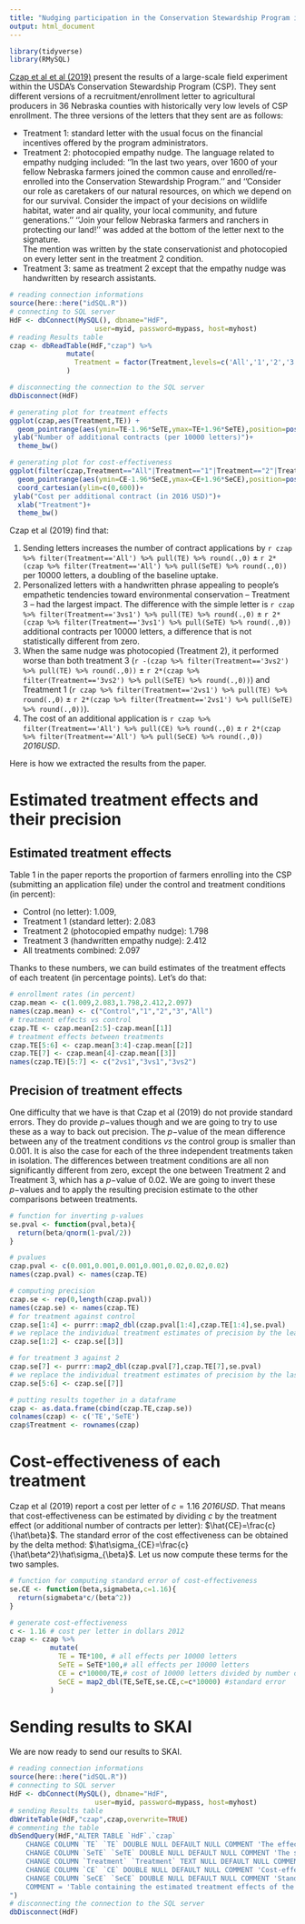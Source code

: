 ```yaml
---
title: "Nudging participation in the Conservation Stewardship Program in the US"
output: html_document
---
```


```r
library(tidyverse)
library(RMySQL)
```

[Czap et al et al (2019)](https://doi.org/10.1016/j.ecolecon.2019.03.010) present the results of a large-scale field experiment within the USDA's Conservation Stewardship Program (CSP). 
They sent different versions of a recruitment/enrollment letter to agricultural producers in 36 Nebraska counties with historically very low levels of CSP enrollment.
The three versions of the letters that they sent are as follows:

  - Treatment 1: standard letter with the usual focus on the financial incentives offered by the program administrators. 
  - Treatment 2: photocopied empathy nudge. 
  The language related to empathy nudging included: ''In the last two years, over 1600 of your fellow Nebraska farmers joined the common cause and enrolled/re-enrolled into the Conservation Stewardship Program.'' and ''Consider our role as caretakers of our natural resources, on which we depend on for our survival. Consider the impact of your decisions on wildlife habitat, water and air quality, your local community, and future generations.'' 
  ''Join your fellow Nebraska farmers and ranchers in protecting our land!'' was added at the bottom of the letter next to the signature.  
  The mention was written by the state conservationist and photocopied on every letter sent in the treatment 2 condition.
  - Treatment 3: same as treatment 2 except that the empathy nudge was handwritten by research assistants.

```r
# reading connection informations
source(here::here("idSQL.R"))
# connecting to SQL server
HdF <- dbConnect(MySQL(), dbname="HdF",
                     user=myid, password=mypass, host=myhost)
# reading Results table
czap <- dbReadTable(HdF,"czap") %>%
              mutate(
                Treatment = factor(Treatment,levels=c('All','1','2','3','2vs1','3vs1','3vs2'))
              )

# disconnecting the connection to the SQL server
dbDisconnect(HdF)
```

```r
# generating plot for treatment effects
ggplot(czap,aes(Treatment,TE)) +
  geom_pointrange(aes(ymin=TE-1.96*SeTE,ymax=TE+1.96*SeTE),position=position_dodge(0.7))+
 ylab("Number of additional contracts (per 10000 letters)")+
  theme_bw()

# generating plot for cost-effectiveness
ggplot(filter(czap,Treatment=="All"|Treatment=="1"|Treatment=="2"|Treatment=="3"),aes(Treatment,CE)) +
  geom_pointrange(aes(ymin=CE-1.96*SeCE,ymax=CE+1.96*SeCE),position=position_dodge(0.7))+
  coord_cartesian(ylim=c(0,600))+
 ylab("Cost per additional contract (in 2016 USD)")+
  xlab("Treatment")+
  theme_bw()

```

Czap et al (2019) find that:

  1. Sending letters increases the number of contract applications by `r czap %>% filter(Treatment=='All') %>% pull(TE) %>% round(.,0)` $\pm$ `r 2*(czap %>% filter(Treatment=='All') %>% pull(SeTE) %>% round(.,0))` per 10000 letters, a doubling of the baseline uptake.
  2. Personalized letters with a handwritten phrase appealing to people's empathetic tendencies toward environmental conservation – Treatment 3 – had the largest impact. 
  The difference with the simple letter is `r czap %>% filter(Treatment=='3vs1') %>% pull(TE) %>% round(.,0)` $\pm$ `r 2*(czap %>% filter(Treatment=='3vs1') %>% pull(SeTE) %>% round(.,0))` additional contracts per 10000 letters, a difference that is not statistically different from zero.
  3. When the same nudge was photocopied (Treatment 2), it performed worse than both treatment 3 (`r -(czap %>% filter(Treatment=='3vs2') %>% pull(TE) %>% round(.,0))` $\pm$ `r 2*(czap %>% filter(Treatment=='3vs2') %>% pull(SeTE) %>% round(.,0))`) and Treatment 1 (`r czap %>% filter(Treatment=='2vs1') %>% pull(TE) %>% round(.,0)` $\pm$ `r 2*(czap %>% filter(Treatment=='2vs1') %>% pull(SeTE) %>% round(.,0))`). 
  4. The cost of an additional application is `r czap %>% filter(Treatment=='All') %>% pull(CE) %>% round(.,0)` $\pm$ `r 2*(czap %>% filter(Treatment=='All') %>% pull(SeCE) %>% round(.,0))` *2016USD*.

Here is how we extracted the results from the paper.

# Estimated treatment effects and their precision

## Estimated treatment effects

Table 1 in the paper reports the proportion of farmers enrolling into the CSP (submitting an application file) under the control and treatment conditions (in percent): 

  - Control (no letter): $1.009$, 
  - Treatment 1 (standard letter):  $2.083$ 
  - Treatment 2 (photocopied empathy nudge): $1.798$ 
  - Treatment 3 (handwritten empathy nudge): $2.412$
  - All treatments combined: $2.097$
  
Thanks to these numbers, we can build estimates of the treatment effects of each treatent (in percentage points).
Let's do that: 


```r
# enrollment rates (in percent)
czap.mean <- c(1.009,2.083,1.798,2.412,2.097)
names(czap.mean) <- c("Control","1","2","3","All")
# treatment effects vs control
czap.TE <- czap.mean[2:5]-czap.mean[[1]]
# treatment effects between treatments
czap.TE[5:6] <- czap.mean[3:4]-czap.mean[[2]]
czap.TE[7] <- czap.mean[4]-czap.mean[[3]]
names(czap.TE)[5:7] <- c("2vs1","3vs1","3vs2")
```

## Precision of treatment effects

One difficulty that we have is that Czap et al (2019) do not provide standard errors.
They do provide $p-$values though and we are going to try to use these as a way to back out precision.
The $p-$value of the mean difference between any of the treatment conditions *vs* the control group is smaller than $0.001$.
It is also the case for each of the three independent treatments taken in isolation.
The differences between treatment conditions are all non significantly different from zero, except the one between Treatment 2 and Treatment 3, which has a $p-$value of $0.02$.
We are going to invert these $p-$values and to apply the resulting precision estimate to the other comparisons between treatments.

```r
# function for inverting p-values
se.pval <- function(pval,beta){
  return(beta/qnorm(1-pval/2))
}

# pvalues
czap.pval <- c(0.001,0.001,0.001,0.001,0.02,0.02,0.02)
names(czap.pval) <- names(czap.TE)

# computing precision
czap.se <- rep(0,length(czap.pval))
names(czap.se) <- names(czap.TE)
# for treatment against control
czap.se[1:4] <- purrr::map2_dbl(czap.pval[1:4],czap.TE[1:4],se.pval)
# we replace the individual treatment estimates of precision by the least precise one
czap.se[1:2] <- czap.se[[3]]

# for treatment 3 against 2
czap.se[7] <- purrr::map2_dbl(czap.pval[7],czap.TE[7],se.pval)
# we replace the individual treatment estimates of precision by the last one
czap.se[5:6] <- czap.se[[7]]

# putting results together in a dataframe
czap <- as.data.frame(cbind(czap.TE,czap.se))
colnames(czap) <- c('TE','SeTE')
czap$Treatment <- rownames(czap)
```

# Cost-effectiveness of each treatment

Czap et al (2019) report a cost per letter of $c=1.16$ *2016USD*.
That means that cost-effectiveness can be estimated by dividing $c$ by the treatment effect (or additional number of contracts per letter): $\hat{CE}=\frac{c}{\hat\beta}$.
The  standard error of the cost effectiveness can be obtained by the delta method: $\hat\sigma_{CE}=\frac{c}{\hat\beta^2}\hat\sigma_{\beta}$.
Let us now compute these terms for the two samples.

```r
# function for computing standard error of cost-effectiveness 
se.CE <- function(beta,sigmabeta,c=1.16){
  return(sigmabeta*c/(beta^2))
}

# generate cost-effectiveness
c <- 1.16 # cost per letter in dollars 2012
czap <- czap %>%
          mutate(
            TE = TE*100, # all effects per 10000 letters
            SeTE = SeTE*100,# all effects per 10000 letters
            CE = c*10000/TE,# cost of 10000 letters divided by number of contracts
            SeCE = map2_dbl(TE,SeTE,se.CE,c=c*10000) #standard error
          )
```

# Sending results to SKAI

We are now ready to send our results to SKAI.

```r
# reading connection informations
source(here::here("idSQL.R"))
# connecting to SQL server
HdF <- dbConnect(MySQL(), dbname="HdF",
                     user=myid, password=mypass, host=myhost)
# sending Results table
dbWriteTable(HdF,"czap",czap,overwrite=TRUE)
# commenting the table
dbSendQuery(HdF,"ALTER TABLE `HdF`.`czap` 
    CHANGE COLUMN `TE` `TE` DOUBLE NULL DEFAULT NULL COMMENT 'The effect of the treatment measured as an increase in contract applications per 10000 farmers.' ,
    CHANGE COLUMN `SeTE` `SeTE` DOUBLE NULL DEFAULT NULL COMMENT 'The standard error of the estimated treatment effect.' ,
    CHANGE COLUMN `Treatment` `Treatment` TEXT NULL DEFAULT NULL COMMENT 'The treatment analysed.\nAll refers to all the treatments combined.\nTreatment 1: standard letter with the usual focus on the financial incentives offered by the program administrators. \nTreatment 2: photocopied empathy nudge. The language related to empathy nudging included: ''In the last two years, over 1600 of your fellow Nebraska farmers joined the common cause and enrolled/re-enrolled into the Conservation Stewardship Program.'' and ''Consider our role as caretakers of our natural resources, on which we depend on for our survival. Consider the impact of your decisions on wildlife habitat, water and air quality, your local community, and future generations.'' ''Join your fellow Nebraska farmers and ranchers in protecting our land!'' was added at the bottom of the letter next to the signature. The mention was written by the state conservationist and photocopied on every letter sent in the treatment 2 condition.\nTreatment 3: same as treatment 2 except that the empathy nudge was handwritten by research assistants.' ,     
    CHANGE COLUMN `CE` `CE` DOUBLE NULL DEFAULT NULL COMMENT 'Cost-effectiveness of the treatment, in 2016 dollars by additional contract.',
    CHANGE COLUMN `SeCE` `SeCE` DOUBLE NULL DEFAULT NULL COMMENT 'Standards error of the cost-effectiveness of the treatment, in 2016 dollars by additional contract.',    
    COMMENT = 'Table containing the estimated treatment effects of the letters sent to nudge farmers to subscribe Payments for Environmental Services in the CSP experiment of Czap et al (2019).' ;
")
# disconnecting the connection to the SQL server
dbDisconnect(HdF)

```

